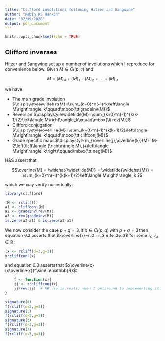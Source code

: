 ```yaml
---
title: "Clifford involutions following Hitzer and Sangwine"
author: "Robin KS Hankin"
date: "02/09/2020"
output: pdf_document
---
```


```r
knitr::opts_chunk$set(echo = TRUE)
```

## Clifford inverses

Hitzer and Sangwine set up a number of involutions which I reproduce
for convenience below.  Given $M\in Cl(p,q)$ and 

\newcommand{\abr}[1]{\left\langle #1\right\rangle}

$$M=
\abr{M}_0+
\abr{M}_1+
\abr{M}_2+\cdots+\abr{M}_0
$$

we have

* The main grade involution
$\displaystyle\widehat{M}=\sum_{k=0}^n(-1)^k\abr{M}_k\qquad\mbox{\tt gradeinv(M)}$
* Reversion $\displaystyle\widetilde{M}=\sum_{k=0}^n(-1)^{k(k-1)/2}\abr{M}_k\qquad\mbox{\tt rev(M)}$
* Clifford conjugation $\displaystyle\overline{M}=\sum_{k=0}^n(-1)^{k(k+1)/2}\abr{M}_k\qquad\mbox{\tt cliffconj(M)}$
* Grade specific maps $\displaystyle m_{\overline{j},\overline{k}}(M)=M-2\left(\abr(M)_j+\abr{M}_k\right)\qquad\mbox{\tt neg(M)}$


H\&S  assert that

$$\overline{M} = \widehat{\widetilde{M}} = \widetilde{\widehat{M}}
=
\sum_{k=0}^n(-1)^{k(k+1)/2}\abr{M}_k
$$

which we may verify numerically:

```r
library(clifford)
```


```r
(M <- rcliff())
a1 <- cliffconj(M)
a2 <- gradeinv(rev(M))
a3 <- rev(gradeinv(M))
is.zero(a2-a1) & is.zero(a3-a1)
```

We now consider the case $p+q=3$.  If $x\in Cl(p,q)$ with $p+q=3$ then
equation 6.2 asserts that $x\overline{x}=r_0 +r_3 e_1e_2e_3$ for some
$r_0,r_3\in\mathbb{R}$:

```r
(x <- rcliff(d=3,g=3))
x*cliffconj(x)
```

and equation 6.3 asserts that $x\overline{x}(x\overline{x})^\sim\in\mathbb{R}$:

```r
	f <- function(x){
	jj <- x*cliffconj(x)
	jj*rev(jj)  # NB use is.real() when I getaround to implementing it...
}
```

```r
signature(0)
f(rcliff(d=3,g=3))
signature(1)
f(rcliff(d=3,g=3))
signature(2)
f(rcliff(d=3,g=3))
signature(3)
f(rcliff(d=3,g=3))
```
